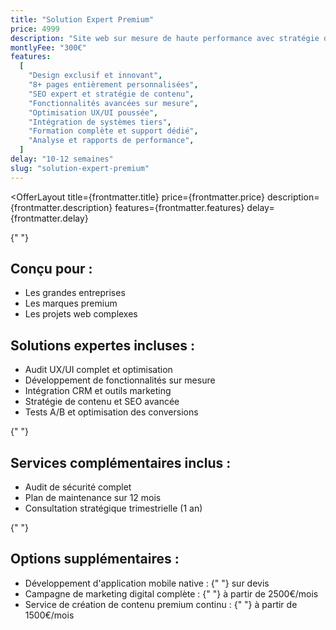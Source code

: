 ```yaml
---
title: "Solution Expert Premium"
price: 4999
description: "Site web sur mesure de haute performance avec stratégie digitale complète"
montlyFee: "300€"
features:
  [
    "Design exclusif et innovant",
    "8+ pages entièrement personnalisées",
    "SEO expert et stratégie de contenu",
    "Fonctionnalités avancées sur mesure",
    "Optimisation UX/UI poussée",
    "Intégration de systèmes tiers",
    "Formation complète et support dédié",
    "Analyse et rapports de performance",
  ]
delay: "10-12 semaines"
slug: "solution-expert-premium"
---
```



<OfferLayout 
  title={frontmatter.title}
  price={frontmatter.price}
  description={frontmatter.description}
  features={frontmatter.features}
  delay={frontmatter.delay}
>

{" "}

<div className="grid grid-cols-1 md:grid-cols-2 gap-8">
  <div className="space-y-4">
    <h2 className="text-2xl font-bold text-white">Conçu pour :</h2>
    <ul className="list-disc list-inside space-y-2 text-gray-300">
      <li>Les grandes entreprises</li>
      <li>Les marques premium</li>
      <li>Les projets web complexes</li>
    </ul>
  </div>
  <div className="space-y-4">
    <h2 className="text-2xl font-bold text-white">
      Solutions expertes incluses :
    </h2>
    <ul className="list-disc list-inside space-y-2 text-gray-300">
      <li>Audit UX/UI complet et optimisation</li>
      <li>Développement de fonctionnalités sur mesure</li>
      <li>Intégration CRM et outils marketing</li>
      <li>Stratégie de contenu et SEO avancée</li>
      <li>Tests A/B et optimisation des conversions</li>
    </ul>
  </div>
</div>

{" "}

<div className="mt-8">
  <h2 className="text-2xl font-bold mb-4 text-white">
    Services complémentaires inclus :
  </h2>
  <ul className="grid grid-cols-1 md:grid-cols-2 lg:grid-cols-3 gap-4">
    <li className="p-4 bg-gray-800 rounded-lg hover:shadow-md transition-shadow duration-300">
      <span className="font-semibold text-gray-200">
        Audit de sécurité complet
      </span>
    </li>
    <li className="p-4 bg-gray-800 rounded-lg hover:shadow-md transition-shadow duration-300">
      <span className="font-semibold text-gray-200">
        Plan de maintenance sur 12 mois
      </span>
    </li>
    <li className="p-4 bg-gray-800 rounded-lg hover:shadow-md transition-shadow duration-300">
      <span className="font-semibold text-gray-200">
        Consultation stratégique trimestrielle (1 an)
      </span>
    </li>
  </ul>
</div>

{" "}

<div className="mt-8">
  <h2 className="text-2xl font-bold mb-4 text-white">
    Options supplémentaires :
  </h2>
  <ul className="grid grid-cols-1 md:grid-cols-2 gap-4">
    <li className="p-4 bg-gray-800 rounded-lg hover:shadow-md transition-shadow duration-300">
      <span className="font-semibold text-gray-200">
        Développement d'application mobile native :
      </span>{" "}
      <span className="text-gray-300">sur devis</span>
    </li>
    <li className="p-4 bg-gray-800 rounded-lg hover:shadow-md transition-shadow duration-300">
      <span className="font-semibold text-gray-200">
        Campagne de marketing digital complète :
      </span>{" "}
      <span className="text-gray-300">à partir de 2500€/mois</span>
    </li>
    <li className="p-4 bg-gray-800 rounded-lg hover:shadow-md transition-shadow duration-300">
      <span className="font-semibold text-gray-200">
        Service de création de contenu premium continu :
      </span>{" "}
      <span className="text-gray-300">à partir de 1500€/mois</span>
    </li>
  </ul>
</div>

</OfferLayout>
